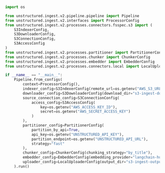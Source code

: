 ```python Python Ingest v2
import os

from unstructured.ingest.v2.pipeline.pipeline import Pipeline
from unstructured.ingest.v2.interfaces import ProcessorConfig
from unstructured.ingest.v2.processes.connectors.fsspec.s3 import (
    S3IndexerConfig,
    S3DownloaderConfig,
    S3ConnectionConfig,
    S3AccessConfig
)
from unstructured.ingest.v2.processes.partitioner import PartitionerConfig
from unstructured.ingest.v2.processes.chunker import ChunkerConfig
from unstructured.ingest.v2.processes.embedder import EmbedderConfig
from unstructured.ingest.v2.processes.connectors.local import LocalUploaderConfig

if __name__ == "__main__":
    Pipeline.from_configs(
        context=ProcessorConfig(),
        indexer_config=S3IndexerConfig(remote_url=os.getenv("AWS_S3_URL")),
        downloader_config=S3DownloaderConfig(download_dir="s3-ingest-download"),
        source_connection_config=S3ConnectionConfig(
            access_config=S3AccessConfig(
                key=os.getenv("AWS_ACCESS_KEY_ID"),
                secret=os.getenv("AWS_SECRET_ACCESS_KEY")
            )
        ),
        partitioner_config=PartitionerConfig(
            partition_by_api=True,
            api_key=os.getenv("UNSTRUCTURED_API_KEY"),
            partition_endpoint=os.getenv("UNSTRUCTURED_API_URL"),
            strategy="fast"
        ),
        chunker_config=ChunkerConfig(chunking_strategy="by_title"),
        embedder_config=EmbedderConfig(embedding_provider="langchain-huggingface"),
        uploader_config=LocalUploaderConfig(output_dir="s3-ingest-output")        
    ).run()
```